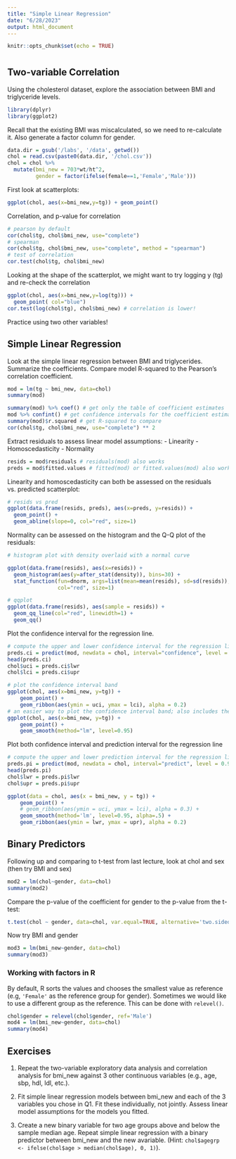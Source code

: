 ```yaml
---
title: "Simple Linear Regression"
date: "6/28/2023"
output: html_document
---
```


```r
knitr::opts_chunk$set(echo = TRUE)
```
# {.tabset}

## Two-variable Correlation 
Using the cholesterol dataset, explore the association between BMI and triglyceride levels. 

```r
library(dplyr)
library(ggplot2)
```

Recall that the existing BMI was miscalculated, so we need to re-calculate it. Also generate a factor column for gender.
```r
data.dir = gsub('/labs', '/data', getwd())
chol = read.csv(paste0(data.dir, '/chol.csv'))
chol = chol %>% 
  mutate(bmi_new = 703*wt/ht^2,
         gender = factor(ifelse(female==1,'Female','Male')))
```

First look at scatterplots:
```r
ggplot(chol, aes(x=bmi_new,y=tg)) + geom_point()
```

Correlation, and p-value for correlation
```r
# pearson by default
cor(chol$tg, chol$bmi_new, use="complete")
# spearman
cor(chol$tg, chol$bmi_new, use="complete", method = "spearman")
# test of correlation
cor.test(chol$tg, chol$bmi_new)
```

Looking at the shape of the scatterplot, we might want to try logging y (tg) and re-check the correlation
```r
ggplot(chol, aes(x=bmi_new,y=log(tg))) + 
  geom_point( col="blue")
cor.test(log(chol$tg), chol$bmi_new) # correlation is lower!
```

Practice using two other variables!

## Simple Linear Regression 
Look at the simple linear regression between BMI and triglycerides. Summarize the coefficients. Compare model R-squared to the Pearson's correlation coefficient.
```r
mod = lm(tg ~ bmi_new, data=chol)
summary(mod)
```

```r
summary(mod) %>% coef() # get only the table of coefficient estimates
mod %>% confint() # get confidence intervals for the coefficient estimates. see ?confint()
summary(mod)$r.squared # get R-squared to compare
cor(chol$tg, chol$bmi_new, use="complete") ** 2
```

Extract residuals to assess linear model assumptions:
  - Linearity
  - Homoscedasticity
  - Normality

```r
resids = mod$residuals # residuals(mod) also works
preds = mod$fitted.values # fitted(mod) or fitted.values(mod) also works
```

Linearity and homoscedasticity can both be assessed on the residuals vs. predicted scatterplot:
```r
# resids vs pred
ggplot(data.frame(resids, preds), aes(x=preds, y=resids)) +
  geom_point() +
  geom_abline(slope=0, col="red", size=1)
```

Normality can be assessed on the histogram and the Q-Q plot of the residuals:
```r
# histogram plot with density overlaid with a normal curve

ggplot(data.frame(resids), aes(x=resids)) +
  geom_histogram(aes(y=after_stat(density)), bins=30) +
  stat_function(fun=dnorm, args=list(mean=mean(resids), sd=sd(resids)), 
                col="red", size=1)

# qqplot
ggplot(data.frame(resids), aes(sample = resids)) +
  geom_qq_line(col="red", linewidth=1) + 
  geom_qq()
```

Plot the confidence interval for the regression line.
```r
# compute the upper and lower confidence interval for the regression line
preds.ci = predict(mod, newdata = chol, interval="confidence", level = 0.95) %>% data.frame()
head(preds.ci)
chol$uci = preds.ci$lwr
chol$lci = preds.ci$upr

# plot the confidence interval band 
ggplot(chol, aes(x=bmi_new, y=tg)) +
    geom_point() +
    geom_ribbon(aes(ymin = uci, ymax = lci), alpha = 0.2)
# an easier way to plot the confidence interval band; also includes the regression line
ggplot(chol, aes(x=bmi_new, y=tg)) +
    geom_point() +
    geom_smooth(method="lm", level=0.95)
```

Plot both confidence interval and prediction interval for the regression line
```r
# compute the upper and lower prediction interval for the regression line
preds.pi = predict(mod, newdata = chol, interval="predict", level = 0.95) %>% data.frame()
head(preds.pi)
chol$lwr = preds.pi$lwr
chol$upr = preds.pi$upr

ggplot(data = chol, aes(x = bmi_new, y = tg)) +
    geom_point() +
    # geom_ribbon(aes(ymin = uci, ymax = lci), alpha = 0.3) +
    geom_smooth(method='lm', level=0.95, alpha=.5) +
    geom_ribbon(aes(ymin = lwr, ymax = upr), alpha = 0.2)
```

## Binary Predictors

Following up and comparing to t-test from last lecture, look at chol and sex (then try BMI and sex)

```r
mod2 = lm(chol~gender, data=chol)
summary(mod2)
```

Compare the p-value of the coefficient for gender to the p-value from the t-test:
```r
t.test(chol ~ gender, data=chol, var.equal=TRUE, alternative='two.sided')
```

Now try BMI and gender
```r
mod3 = lm(bmi_new~gender, data=chol)
summary(mod3)
```

### Working with factors in R
By default, R sorts the values and chooses the smallest value as reference (e.g, `'Female'` as the reference group for gender). Sometimes we would like to use a different group as the reference. This can be done with `relevel()`.
```r
chol$gender = relevel(chol$gender, ref='Male')
mod4 = lm(bmi_new~gender, data=chol)
summary(mod4)
```

## Exercises

1. Repeat the two-variable exploratory data analysis and correlation analysis for bmi_new against 3 other continuous variables (e.g., age, sbp, hdl, ldl, etc.).

2. Fit simple linear regression models between bmi_new and each of the 3 variables you chose in Q1. Fit these individually, not jointly. Assess linear model assumptions for the models you fitted.

3. Create a new binary variable for two age groups above and below the sample median age. Repeat simple linear regression with a binary predictor between bmi_new and the new avariable. (Hint: `chol$agegrp <- ifelse(chol$age > median(chol$age), 0, 1)`).